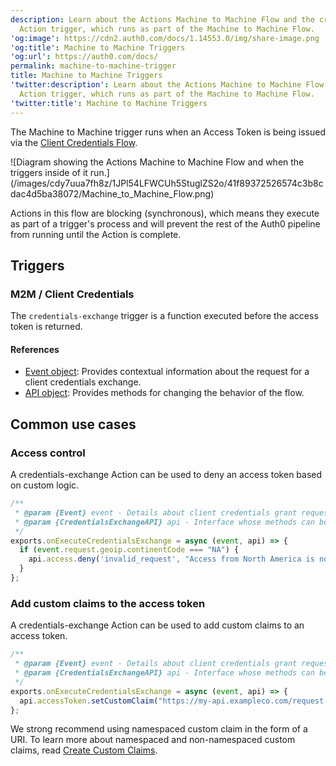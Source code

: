 ```yaml
---
description: Learn about the Actions Machine to Machine Flow and the credentials-exchange
  Action trigger, which runs as part of the Machine to Machine Flow.
'og:image': https://cdn2.auth0.com/docs/1.14553.0/img/share-image.png
'og:title': Machine to Machine Triggers
'og:url': https://auth0.com/docs/
permalink: machine-to-machine-trigger
title: Machine to Machine Triggers
'twitter:description': Learn about the Actions Machine to Machine Flow and the credentials-exchange
  Action trigger, which runs as part of the Machine to Machine Flow.
'twitter:title': Machine to Machine Triggers
---
```

The Machine to Machine trigger runs when an <Tooltip tip="Access Token: Authorization credential, in the form of an opaque string or JWT, used to access an API." cta="View Glossary" href="/glossary?term=Access+Token">Access Token</Tooltip> is being issued via the [Client Credentials Flow](/get-started/authentication-and-authorization-flow/client-credentials-flow).

<Frame>![Diagram showing the Actions Machine to Machine Flow and when the triggers inside of it run.](/images/cdy7uua7fh8z/1JPl54LFWCUh5StuglZS2o/41f89372526574c3b8cdac4d5ba38072/Machine_to_Machine_Flow.png)</Frame>

Actions in this flow are blocking (synchronous), which means they execute as part of a trigger's process and will prevent the rest of the Auth0 pipeline from running until the Action is complete.

## Triggers

### M2M / Client Credentials

The `credentials-exchange` trigger is a function executed before the access token is returned.

#### References

* [Event object](/customize/actions/explore-triggers/machine-to-machine-trigger/credentials-exchange-event-object): Provides contextual information about the request for a client credentials exchange.
* [API object](/customize/actions/explore-triggers/machine-to-machine-trigger/credentials-exchange-api-object): Provides methods for changing the behavior of the flow.

## Common use cases

### Access control

A credentials-exchange Action can be used to deny an access token based on custom logic.

```javascript lines
/**
 * @param {Event} event - Details about client credentials grant request.
 * @param {CredentialsExchangeAPI} api - Interface whose methods can be used to change the behavior of client credentials grant.
 */
exports.onExecuteCredentialsExchange = async (event, api) => {
  if (event.request.geoip.continentCode === "NA") {
    api.access.deny('invalid_request', "Access from North America is not allowed.");
  }
};
```






### Add custom claims to the access token

A credentials-exchange Action can be used to add custom claims to an access token.

```javascript lines
/**
 * @param {Event} event - Details about client credentials grant request.
 * @param {CredentialsExchangeAPI} api - Interface whose methods can be used to change the behavior of client credentials grant.
 */
exports.onExecuteCredentialsExchange = async (event, api) => {
  api.accessToken.setCustomClaim("https://my-api.exampleco.com/request-ip", event.request.ip);  
};
```






<Callout icon="file-lines" color="#0EA5E9" iconType="regular">

We strong recommend using namespaced custom claim in the form of a URI. To learn more about namespaced and non-namespaced custom claims, read [Create Custom Claims](/secure/tokens/json-web-tokens/create-custom-claims).

</Callout>